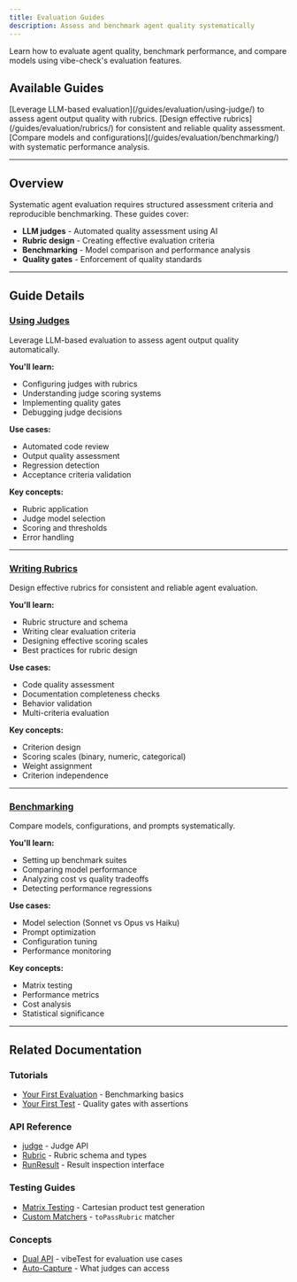 ```yaml
---
title: Evaluation Guides
description: Assess and benchmark agent quality systematically
---
```



Learn how to evaluate agent quality, benchmark performance, and compare models using vibe-check's evaluation features.

## Available Guides

<CardGrid>
  <Card title="Using Judges" icon="star">
    [Leverage LLM-based evaluation](/guides/evaluation/using-judge/) to assess agent output quality with rubrics.
  </Card>

  <Card title="Writing Rubrics" icon="document">
    [Design effective rubrics](/guides/evaluation/rubrics/) for consistent and reliable quality assessment.
  </Card>

  <Card title="Benchmarking" icon="rocket">
    [Compare models and configurations](/guides/evaluation/benchmarking/) with systematic performance analysis.
  </Card>
</CardGrid>

---

## Overview

Systematic agent evaluation requires structured assessment criteria and reproducible benchmarking. These guides cover:

- **LLM judges** - Automated quality assessment using AI
- **Rubric design** - Creating effective evaluation criteria
- **Benchmarking** - Model comparison and performance analysis
- **Quality gates** - Enforcement of quality standards

---

## Guide Details

### [Using Judges](/guides/evaluation/using-judge/)

Leverage LLM-based evaluation to assess agent output quality automatically.

**You'll learn:**
- Configuring judges with rubrics
- Understanding judge scoring systems
- Implementing quality gates
- Debugging judge decisions

**Use cases:**
- Automated code review
- Output quality assessment
- Regression detection
- Acceptance criteria validation

**Key concepts:**
- Rubric application
- Judge model selection
- Scoring and thresholds
- Error handling

---

### [Writing Rubrics](/guides/evaluation/rubrics/)

Design effective rubrics for consistent and reliable agent evaluation.

**You'll learn:**
- Rubric structure and schema
- Writing clear evaluation criteria
- Designing effective scoring scales
- Best practices for rubric design

**Use cases:**
- Code quality assessment
- Documentation completeness checks
- Behavior validation
- Multi-criteria evaluation

**Key concepts:**
- Criterion design
- Scoring scales (binary, numeric, categorical)
- Weight assignment
- Criterion independence

---

### [Benchmarking](/guides/evaluation/benchmarking/)

Compare models, configurations, and prompts systematically.

**You'll learn:**
- Setting up benchmark suites
- Comparing model performance
- Analyzing cost vs quality tradeoffs
- Detecting performance regressions

**Use cases:**
- Model selection (Sonnet vs Opus vs Haiku)
- Prompt optimization
- Configuration tuning
- Performance monitoring

**Key concepts:**
- Matrix testing
- Performance metrics
- Cost analysis
- Statistical significance

---

## Related Documentation

### Tutorials
- [Your First Evaluation](/getting-started/first-evaluation/) - Benchmarking basics
- [Your First Test](/getting-started/first-test/) - Quality gates with assertions

### API Reference
- [judge](/api/core/judge/) - Judge API
- [Rubric](/api/types/rubric/) - Rubric schema and types
- [RunResult](/api/types/run-result/) - Result inspection interface

### Testing Guides
- [Matrix Testing](/guides/testing/matrix-testing/) - Cartesian product test generation
- [Custom Matchers](/guides/testing/custom-matchers/) - `toPassRubric` matcher

### Concepts
- [Dual API](/explanation/concepts/dual-api/) - vibeTest for evaluation use cases
- [Auto-Capture](/explanation/concepts/auto-capture/) - What judges can access
